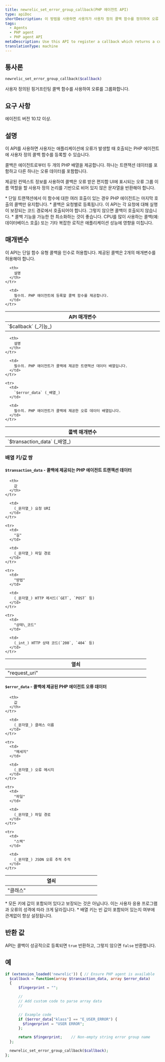 ```yaml
---
title: newrelic_set_error_group_callback(PHP 에이전트 API)
type: apiDoc
shortDescription: 이 방법을 사용하면 사용자가 사용자 정의 콜백 함수를 정의하여 오류 그룹 이름을 생성할 수 있습니다.
tags:
  - Agents
  - PHP agent
  - PHP agent API
metaDescription: Use this API to register a callback which returns a custom error group name.
translationType: machine
---
```


## 통사론

```php
newrelic_set_error_group_callback($callback)
```

사용자 정의된 핑거프린팅 콜백 함수를 사용하여 오류를 그룹화합니다.

## 요구 사항

에이전트 버전 10.12 이상.

## 설명

이 API를 사용하면 사용자는 애플리케이션에 오류가 발생할 때 호출되는 PHP 에이전트에 사용자 정의 콜백 함수를 등록할 수 있습니다.

콜백은 에이전트로부터 두 개의 PHP 배열을 제공합니다. 하나는 트랜잭션 데이터를 포함하고 다른 하나는 오류 데이터를 포함합니다.

제공된 컨텍스트 정보를 사용하여 콜백은 오류 받은 편지함 UI에 표시되는 오류 그룹 이름 역할을 할 사용자 정의 논리를 기반으로 비어 있지 않은 문자열을 반환해야 합니다.

<Callout variant="important">
  * 단일 트랜잭션에서 이 함수에 대한 여러 호출이 있는 경우 PHP 에이전트는 마지막 호출의 콜백만 유지합니다.
  * 콜백은 요청별로 등록됩니다. 이 API는 각 요청에 대해 실행이 보장되는 코드 경로에서 호출되어야 합니다. 그렇지 않으면 콜백이 호출되지 않습니다.
  * 콜백 기능을 가능한 한 최소화하는 것이 좋습니다. CPU를 많이 사용하는 콜백(예: 데이터베이스 호출) 또는 기타 복잡한 로직은 애플리케이션 성능에 영향을 미칩니다.
</Callout>

## 매개변수

이 API는 단일 함수 유형 콜백을 인수로 허용합니다. 제공된 콜백은 2개의 매개변수를 허용해야 합니다.

<table>
  <thead>
    <tr>
      <th width="25%">
        API 매개변수
      </th>

      <th>
        설명
      </th>
    </tr>
  </thead>

  <tbody>
    <tr>
      <td>
        `$callback` (_기능_)
      </td>

      <td>
        필수의. PHP 에이전트에 등록할 콜백 함수를 제공합니다.
      </td>
    </tr>
  </tbody>
</table>

<table>
  <thead>
    <tr>
      <th width="25%">
        콜백 매개변수
      </th>

      <th>
        설명
      </th>
    </tr>
  </thead>

  <tbody>
    <tr>
      <td>
        `$transaction_data` (_배열_)
      </td>

      <td>
        필수의. PHP 에이전트가 콜백에 제공한 트랜잭션 데이터 배열입니다.
      </td>
    </tr>

    <tr>
      <td>
        `$error_data` (_배열_)
      </td>

      <td>
        필수의. PHP 에이전트가 콜백에 제공한 오류 데이터 배열입니다.
      </td>
    </tr>
  </tbody>
</table>

### 배열 키/값 쌍

#### `$transaction_data` - 콜백에 제공되는 PHP 에이전트 트랜잭션 데이터

<table>
  <thead>
    <tr>
      <th width="25%">
        열쇠
      </th>

      <th>
        값
      </th>
    </tr>
  </thead>

  <tbody>
    <tr>
      <td>
        "request_uri"
      </td>

      <td>
        (_문자열_) 요청 URI
      </td>
    </tr>

    <tr>
      <td>
        "길"
      </td>

      <td>
        (_문자열_) 파일 경로
      </td>
    </tr>

    <tr>
      <td>
        "방법"
      </td>

      <td>
        (_문자열_) HTTP 메서드(`GET`, `POST` 등)
      </td>
    </tr>

    <tr>
      <td>
        "상태\_코드"
      </td>

      <td>
        (_int_) HTTP 상태 코드(`200`, `404` 등)
      </td>
    </tr>
  </tbody>
</table>

#### `$error_data` - 콜백에 제공된 PHP 에이전트 오류 데이터

<table>
  <thead>
    <tr>
      <th width="25%">
        열쇠
      </th>

      <th>
        값
      </th>
    </tr>
  </thead>

  <tbody>
    <tr>
      <td>
        "클래스"
      </td>

      <td>
        (_문자열_) 클래스 이름
      </td>
    </tr>

    <tr>
      <td>
        "메세지"
      </td>

      <td>
        (_문자열_) 오류 메시지
      </td>
    </tr>

    <tr>
      <td>
        "파일"
      </td>

      <td>
        (_문자열_) 파일 경로
      </td>
    </tr>

    <tr>
      <td>
        "스택"
      </td>

      <td>
        (_문자열_) JSON 오류 추적 추적
      </td>
    </tr>
  </tbody>
</table>

<Callout variant="important">
  * 모든 키에 값이 포함되어 있다고 보장되는 것은 아닙니다. 이는 사용자 응용 프로그램과 오류의 성격에 따라 크게 달라집니다.
  * 배열 키는 빈 값이 포함되어 있는지 여부에 관계없이 항상 설정됩니다.
</Callout>

## 반환 값

API는 콜백이 성공적으로 등록되면 `true` 반환하고, 그렇지 않으면 `false` 반환합니다.

## 예

```php
if (extension_loaded('newrelic')) { // Ensure PHP agent is available
  $callback = function(array $transaction_data, array $error_data)
  {
      $fingerprint = "";

      //
      // Add custom code to parse array data
      //

      // Example code
      if ($error_data["klass"] == "E_USER_ERROR") {
        $fingerprint = "USER ERROR";
      };

      return $fingerprint;    // Non-empty string error group name
  };

  newrelic_set_error_group_callback($callback);
};
```